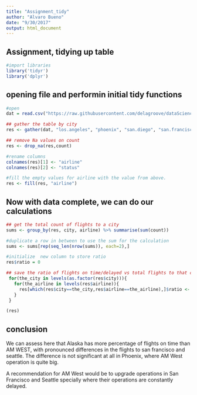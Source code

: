 ```yaml
---
title: "Assignment_tidy"
author: "Alvaro Bueno"
date: "9/30/2017"
output: html_document
---
```

## Assignment, tidying up table
```r
#import libraries
library('tidyr')
library('dplyr')
```

## opening file and performin initial tidy functions

```r
#open
dat = read.csv("https://raw.githubusercontent.com/delagroove/dataScience/master/flightsinfo.csv", header = TRUE,na.strings=c("","NA"))

## gather the table by city
res <- gather(dat, "los.angeles", "phoenix", "san.diego", "san.francisco", "seattle", key="city", value="count")

## remove Na values on count
res <- drop_na(res,count)

#rename columns
colnames(res)[1] <- "airline"
colnames(res)[2] <- "status"

#fill the empty values for airline with the value from above.
res <- fill(res, "airline")

```

## Now with data complete, we can do our calculations

```r
## get the total count of flights to a city
sums <- group_by(res, city, airline) %>% summarise(sum(count))

#duplicate a row in between to use the sum for the calculation
sums <- sums[rep(seq_len(nrow(sums)), each=2),]

#initialize  new column to store ratio
res$ratio = 0

## save the ratio of flights on time/delayed vs total flights to that city.
 for(the_city in levels(as.factor(res$city))){
   for(the_airline in levels(res$airline)){
     res[which(res$city==the_city,res$airline==the_airline),]$ratio <- res[which(res$city==the_city,res$airline==the_airline),]$count/sums[which(sums$city==the_city,sums$airline==the_airline),]$`sum(count)`
   }
 }

(res)
```

## conclusion

We can assess here  that Alaska  has more percentage of flights on time than AM WEST, with pronounced differences in the flights to san francisco and seattle. The difference is not significant at all in Phoenix, where AM West operation is quite big.

A recommendation for AM West would be to upgrade operations in San Francisco and  Seattle specially where their operations are constantly delayed.

